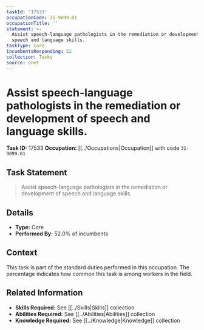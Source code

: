 ```yaml
---
taskId: '17533'
occupationCode: 31-9099.01
occupationTitle: ''
statement: >-
  Assist speech-language pathologists in the remediation or development of
  speech and language skills.
taskType: Core
incumbentsResponding: 52
collection: Tasks
source: onet
---
```

# Assist speech-language pathologists in the remediation or development of speech and language skills.

**Task ID:** 17533
**Occupation:** [[../Occupations|Occupation]] with code `31-9099.01`

## Task Statement

> Assist speech-language pathologists in the remediation or development of speech and language skills.

## Details

- **Type:** Core
- **Performed By:** 52.0% of incumbents

## Context

This task is part of the standard duties performed in this occupation. The percentage indicates how common this task is among workers in the field.

## Related Information

- **Skills Required:** See [[../Skills|Skills]] collection
- **Abilities Required:** See [[../Abilities|Abilities]] collection
- **Knowledge Required:** See [[../Knowledge|Knowledge]] collection
